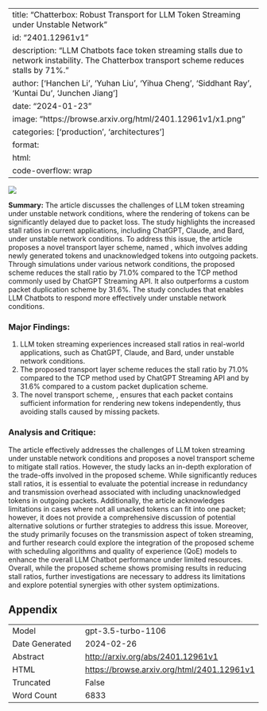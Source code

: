 
---
title: "Chatterbox: Robust Transport for LLM Token Streaming under Unstable Network"
id: "2401.12961v1"
description: "LLM Chatbots face token streaming stalls due to network instability. The Chatterbox transport scheme reduces stalls by 71%."
author: ['Hanchen Li', 'Yuhan Liu', 'Yihua Cheng', 'Siddhant Ray', 'Kuntai Du', 'Junchen Jiang']
date: "2024-01-23"
image: "https://browse.arxiv.org/html/2401.12961v1/x1.png"
categories: ['production', 'architectures']
format:
  html:
    code-overflow: wrap
---

![](https://browse.arxiv.org/html/2401.12961v1/x1.png)

**Summary:**
The article discusses the challenges of LLM token streaming under unstable network conditions, where the rendering of tokens can be significantly delayed due to packet loss. The study highlights the increased stall ratios in current applications, including ChatGPT, Claude, and Bard, under unstable network conditions. To address this issue, the article proposes a novel transport layer scheme, named \name, which involves adding newly generated tokens and unacknowledged tokens into outgoing packets. Through simulations under various network conditions, the proposed scheme reduces the stall ratio by 71.0% compared to the TCP method commonly used by ChatGPT Streaming API. It also outperforms a custom packet duplication scheme by 31.6%. The study concludes that \name enables LLM Chatbots to respond more effectively under unstable network conditions.

### Major Findings:
1. LLM token streaming experiences increased stall ratios in real-world applications, such as ChatGPT, Claude, and Bard, under unstable network conditions.
2. The proposed \name transport layer scheme reduces the stall ratio by 71.0% compared to the TCP method used by ChatGPT Streaming API and by 31.6% compared to a custom packet duplication scheme.
3. The novel transport scheme, \name, ensures that each packet contains sufficient information for rendering new tokens independently, thus avoiding stalls caused by missing packets.

### Analysis and Critique:
The article effectively addresses the challenges of LLM token streaming under unstable network conditions and proposes a novel \name transport scheme to mitigate stall ratios. However, the study lacks an in-depth exploration of the trade-offs involved in the proposed scheme. While \name significantly reduces stall ratios, it is essential to evaluate the potential increase in redundancy and transmission overhead associated with including unacknowledged tokens in outgoing packets. Additionally, the article acknowledges limitations in cases where not all unacked tokens can fit into one packet; however, it does not provide a comprehensive discussion of potential alternative solutions or further strategies to address this issue. Moreover, the study primarily focuses on the transmission aspect of token streaming, and further research could explore the integration of the proposed scheme with scheduling algorithms and quality of experience (QoE) models to enhance the overall LLM Chatbot performance under limited resources. Overall, while the proposed \name scheme shows promising results in reducing stall ratios, further investigations are necessary to address its limitations and explore potential synergies with other system optimizations.

## Appendix

|          |          |
|----------|----------|
| Model     | gpt-3.5-turbo-1106       |
| Date Generated     | 2024-02-26       |
| Abstract | [http://arxiv.org/abs/2401.12961v1](http://arxiv.org/abs/2401.12961v1)        |
| HTML     | [https://browse.arxiv.org/html/2401.12961v1](https://browse.arxiv.org/html/2401.12961v1)       |
| Truncated       | False       |
| Word Count       | 6833       |